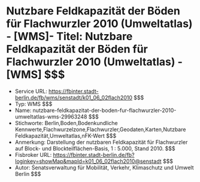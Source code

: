 # Nutzbare Feldkapazität der Böden für Flachwurzler 2010 (Umweltatlas) - [WMS]- Titel: Nutzbare Feldkapazität der Böden für Flachwurzler 2010 (Umweltatlas) - [WMS] $$$
- Service URL: https://fbinter.stadt-berlin.de/fb/wms/senstadt/k01_06_02flach2010 $$$
- Typ: WMS $$$
- Name: nutzbare-feldkapazitat-der-boden-fur-flachwurzler-2010-umweltatlas-wms-29963248 $$$
- Stichworte: Berlin,Boden,Bodenkundliche Kennwerte,Flachwurzelzone,Flachwurzler,Geodaten,Karten,Nutzbare Feldkapazität,Umweltatlas,nFK-Wert $$$
- Anmerkung: Darstellung der nutzbaren Feldkapazität für Flachwurzler auf Block- und Blockteilflächen-Basis, 1 : 5.000, Stand 2010. $$$
- Fisbroker URL: https://fbinter.stadt-berlin.de/fb?loginkey=showMap&mapId=k01_06_02flach2010@senstadt $$$
- Autor: Senatsverwaltung für Mobilität, Verkehr, Klimaschutz und Umwelt Berlin $$$
